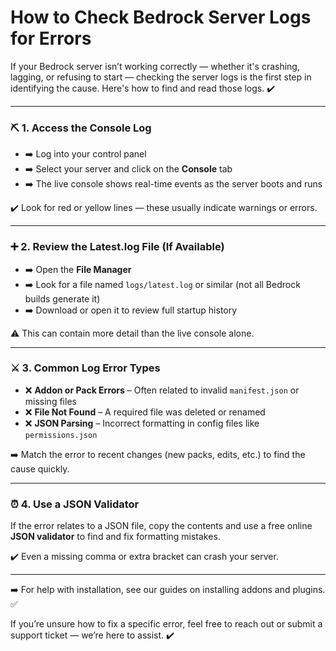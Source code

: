 # How to Check Bedrock Server Logs for Errors

If your Bedrock server isn’t working correctly — whether it's crashing, lagging, or refusing to start — checking the server logs is the first step in identifying the cause. Here's how to find and read those logs. ✔️

***

### ⛏️ 1. Access the Console Log

* ➡️ Log into your control panel
* ➡️ Select your server and click on the **Console** tab
* ➡️ The live console shows real-time events as the server boots and runs

✔️ Look for red or yellow lines — these usually indicate warnings or errors.

***

### ➕ 2. Review the Latest.log File (If Available)

* ➡️ Open the **File Manager**
* ➡️ Look for a file named `logs/latest.log` or similar (not all Bedrock builds generate it)
* ➡️ Download or open it to review full startup history

⚠️ This can contain more detail than the live console alone.

***

### ⚔️ 3. Common Log Error Types

* ❌ **Addon or Pack Errors** – Often related to invalid `manifest.json` or missing files
* ❌ **File Not Found** – A required file was deleted or renamed
* ❌ **JSON Parsing** – Incorrect formatting in config files like `permissions.json`

➡️ Match the error to recent changes (new packs, edits, etc.) to find the cause quickly.

***

### ⏰ 4. Use a JSON Validator

If the error relates to a JSON file, copy the contents and use a free online **JSON validator** to find and fix formatting mistakes.

✔️ Even a missing comma or extra bracket can crash your server.

***

➡️ For help with installation, see our guides on installing addons and plugins. ✅

If you’re unsure how to fix a specific error, feel free to reach out or submit a support ticket — we’re here to assist. ✔️